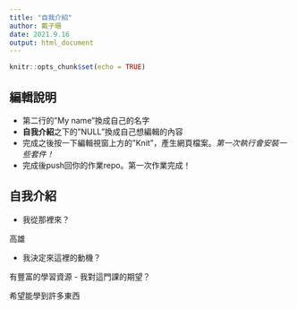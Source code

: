 ```yaml
---
title: "自我介紹"
author: 戴子珊
date: 2021.9.16
output: html_document
---
```


```r
knitr::opts_chunk$set(echo = TRUE)
```

## 編輯說明

- 第二行的"My name"換成自己的名字
- **自我介紹**之下的"NULL"換成自己想編輯的內容
- 完成之後按一下編輯視窗上方的"Knit"，產生網頁檔案。*第一次執行會安裝一些套件！*
- 完成後push回你的作業repo。第一次作業完成！

## 自我介紹

- 我從那裡來？ 

高雄

- 我決定來這裡的動機？

有豐富的學習資源
- 我對這門課的期望？

希望能學到許多東西
